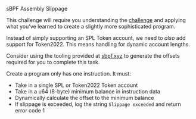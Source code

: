 
<ChallengeTitle>sBPF Assembly Slippage</ChallengeTitle>

This challenge will require you understanding the [challenge](./challenge) and applying what you've learned to create a slightly more sophisticated program.

Instead of simply supporting an SPL Token account, we need to *also* add support for Token2022. This means handling for dynamic account lengths.

Consider using the tooling provided at [sbpf.xyz](https://sbpf.xyz) to generate the offsets required for you to complete this task.

Create a program only has one instruction. It must:

- Take in a single SPL or Token2022 Token account
- Take in a u64 (8-byte) minimum balance in instruction data
- Dynamically calculate the offset to the minimum balance
- If slippage is exceeded, log the string `Slippage exceeded` and return error code 1
